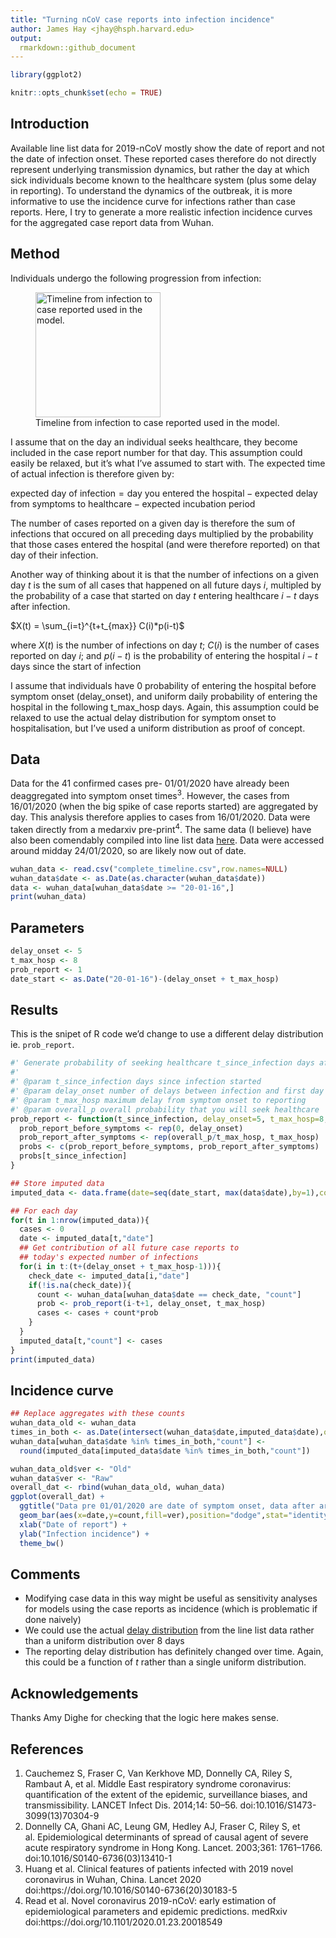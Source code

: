 ```yaml
---
title: "Turning nCoV case reports into infection incidence"
author: James Hay <jhay@hsph.harvard.edu>
output:
  rmarkdown::github_document
---
```


```r
library(ggplot2)

knitr::opts_chunk$set(echo = TRUE)
```

## Introduction
Available line list data for 2019-nCoV mostly show the date of report and not the date of infection onset. These reported cases therefore do not directly represent underlying transmission dynamics, but rather the day at which sick individuals become known to the healthcare system (plus some delay in reporting). To understand the dynamics of the outbreak, it is more informative to use the incidence curve for infections rather than case reports. Here, I try to generate a more realistic infection incidence curves for the aggregated case report data from Wuhan.

## Method
Individuals undergo the following progression from infection:

![Timeline from infection to case reported used in the model.](timeline.png){#id .class height=200px}

I assume that on the day an individual seeks healthcare, they become included in the case report number for that day. This assumption could easily be relaxed, but it's what I've assumed to start with. The expected time of actual infection is therefore given by:

$\text{expected day of infection} = \text{day you entered the hospital} - \text{expected delay from symptoms to healthcare} - \text{expected incubation period}$

The number of cases reported on a given day is therefore the sum of infections that occured on all preceding days multiplied by the probability that those cases entered the hospital (and were therefore reported) on that day of their infection.

Another way of thinking about it is that the number of infections on a given day $t$ is the sum of all cases that happened on all future days $i$, multipled by the probability of a case that started on day $t$ entering healthcare $i-t$ days after infection.

$X(t) = \sum_{i=t}^{t+t_{max}} C(i)*p(i-t)$

where $X(t)$ is the number of infections on day $t$; $C(i)$ is the number of cases reported on day $i$; and $p(i-t)$ is the probability of entering the hospital $i-t$ days since the start of infection

I assume that individuals have 0 probability of entering the hospital before symptom onset ($\text{delay_onset}$), and uniform daily probability of entering the hospital in the following $\text{t_max_hosp}$ days. Again, this assumption could be relaxed to use the actual delay distribution for symptom onset to hospitalisation, but I've used a uniform distribution as proof of concept.


## Data
Data for the 41 confirmed cases pre- 01/01/2020 have already been deaggregated into symptom onset times^3^. However, the cases from 16/01/2020 (when the big spike of case reports started) are aggregated by day. This analysis therefore applies to cases from 16/01/2020. Data were taken directly from a medarxiv pre-print^4^. The same data (I believe) have also been comendably compiled into line list data [here](https://github.com/beoutbreakprepared/nCoV2019). Data were accessed around midday 24/01/2020, so are likely now out of date.
```r
wuhan_data <- read.csv("complete_timeline.csv",row.names=NULL)
wuhan_data$date <- as.Date(as.character(wuhan_data$date))
data <- wuhan_data[wuhan_data$date >= "20-01-16",]
print(wuhan_data)
```

## Parameters
```r
delay_onset <- 5
t_max_hosp <- 8
prob_report <- 1
date_start <- as.Date("20-01-16")-(delay_onset + t_max_hosp)
```

## Results
This is the snipet of R code we'd change to use a different delay distribution ie. `prob_report`.
```r
#' Generate probability of seeking healthcare t_since_infection days after infection onset.
#'
#' @param t_since_infection days since infection started
#' @param delay_onset number of delays between infection and first day that you might seek healthcare
#' @param t_max_hosp maximum delay from symptom onset to reporting
#' @param overall_p overall probability that you will seek healthcare
prob_report <- function(t_since_infection, delay_onset=5, t_max_hosp=8,overall_p=1){
  prob_report_before_symptoms <- rep(0, delay_onset)
  prob_report_after_symptoms <- rep(overall_p/t_max_hosp, t_max_hosp)
  probs <- c(prob_report_before_symptoms, prob_report_after_symptoms)
  probs[t_since_infection]
}

## Store imputed data
imputed_data <- data.frame(date=seq(date_start, max(data$date),by=1),count=0)

## For each day
for(t in 1:nrow(imputed_data)){
  cases <- 0    
  date <- imputed_data[t,"date"]
  ## Get contribution of all future case reports to
  ## today's expected number of infections
  for(i in t:(t+(delay_onset + t_max_hosp-1))){
    check_date <- imputed_data[i,"date"]
    if(!is.na(check_date)){
      count <- wuhan_data[wuhan_data$date == check_date, "count"]
      prob <- prob_report(i-t+1, delay_onset, t_max_hosp)
      cases <- cases + count*prob
    }
  }
  imputed_data[t,"count"] <- cases
}
print(imputed_data)
```

## Incidence curve
```r
## Replace aggregates with these counts
wuhan_data_old <- wuhan_data
times_in_both <- as.Date(intersect(wuhan_data$date,imputed_data$date),origin="1970-01-01")
wuhan_data[wuhan_data$date %in% times_in_both,"count"] <-
  round(imputed_data[imputed_data$date %in% times_in_both,"count"])

wuhan_data_old$ver <- "Old"
wuhan_data$ver <- "Raw"
overall_dat <- rbind(wuhan_data_old, wuhan_data)
ggplot(overall_dat) + 
  ggtitle("Data pre 01/01/2020 are date of symptom onset, data after are date of infection") +
  geom_bar(aes(x=date,y=count,fill=ver),position="dodge",stat="identity") +
  xlab("Date of report") +
  ylab("Infection incidence") +
  theme_bw()

```

## Comments
* Modifying case data in this way might be useful as sensitivity analyses for models using the case reports as incidence (which is problematic if done naively)
* We could use the actual [delay distribution](http://virological.org/t/epidemiological-data-from-the-ncov-2019-outbreak-early-descriptions-from-publicly-available-data/337) from the line list data rather than a uniform distribution over 8 days
* The reporting delay distribution has definitely changed over time. Again, this could be a function of $t$ rather than a single uniform distribution.

## Acknowledgements
Thanks Amy Dighe for checking that the logic here makes sense.

## References
1. Cauchemez S, Fraser C, Van Kerkhove MD, Donnelly CA, Riley S, Rambaut A, et al. Middle East respiratory syndrome coronavirus: quantification of the extent of the epidemic, surveillance biases, and transmissibility. LANCET Infect Dis. 2014;14: 50–56. doi:10.1016/S1473-3099(13)70304-9
2. Donnelly CA, Ghani AC, Leung GM, Hedley AJ, Fraser C, Riley S, et al. Epidemiological determinants of spread of causal agent of severe acute respiratory syndrome in Hong Kong. Lancet. 2003;361: 1761–1766. doi:10.1016/S0140-6736(03)13410-1
3. Huang et al. Clinical features of patients infected with 2019 novel coronavirus in Wuhan, China. Lancet 2020 doi:https://doi.org/10.1016/S0140-6736(20)30183-5
4. Read et al. Novel coronavirus 2019-nCoV: early estimation of epidemiological parameters and epidemic predictions. medRxiv doi:https://doi.org/10.1101/2020.01.23.20018549



